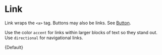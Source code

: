 
<Meta title="Link" component={Link} />

# Link

Link wraps the `<a>` tag. Buttons may also be links. See [Button](/docs/button--default-story).

Use the color `accent` for links within larger blocks of text so they stand out. Use `directional` for navigational links.

<Canvas>
  <Story name="Default">
    {Default}
  </Story>
</Canvas>

<ArgsTable of={Link} />
